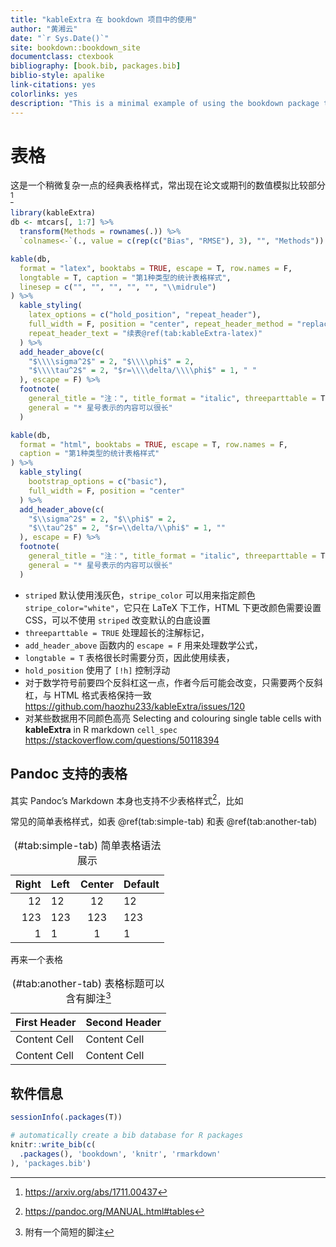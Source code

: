 ```yaml
--- 
title: "kableExtra 在 bookdown 项目中的使用"
author: "黄湘云"
date: "`r Sys.Date()`"
site: bookdown::bookdown_site
documentclass: ctexbook
bibliography: [book.bib, packages.bib]
biblio-style: apalike
link-citations: yes
colorlinks: yes
description: "This is a minimal example of using the bookdown package to write a book. The output format for this example is bookdown::gitbook."
---
```



# 表格 {#table}

这是一个稍微复杂一点的经典表格样式，常出现在论文或期刊的数值模拟比较部分^[<https://arxiv.org/abs/1711.00437>]

```r
library(kableExtra)
db <- mtcars[, 1:7] %>% 
  transform(Methods = rownames(.)) %>% 
  `colnames<-`(., value = c(rep(c("Bias", "RMSE"), 3), "", "Methods"))
```


```r
kable(db,
  format = "latex", booktabs = TRUE, escape = T, row.names = F,
  longtable = T, caption = "第1种类型的统计表格样式",
  linesep = c("", "", "", "", "", "\\midrule")
) %>%
  kable_styling(
    latex_options = c("hold_position", "repeat_header"),
    full_width = F, position = "center", repeat_header_method = "replace",
    repeat_header_text = "续表@ref(tab:kableExtra-latex)"
  ) %>%
  add_header_above(c(
    "$\\\\sigma^2$" = 2, "$\\\\phi$" = 2,
    "$\\\\tau^2$" = 2, "$r=\\\\delta/\\\\phi$" = 1, " "
  ), escape = F) %>%
  footnote(
    general_title = "注：", title_format = "italic", threeparttable = T,
    general = "* 星号表示的内容可以很长"
  )
```


```r
kable(db,
  format = "html", booktabs = TRUE, escape = T, row.names = F,
  caption = "第1种类型的统计表格样式"
) %>%
  kable_styling(
    bootstrap_options = c("basic"),
    full_width = F, position = "center"
  ) %>%
  add_header_above(c(
    "$\\sigma^2$" = 2, "$\\phi$" = 2,
    "$\\tau^2$" = 2, "$r=\\delta/\\phi$" = 1, ""
  ), escape = F) %>%
  footnote(
    general_title = "注：", title_format = "italic", threeparttable = T,
    general = "* 星号表示的内容可以很长"
  )
```

- `striped` 默认使用浅灰色，`stripe_color` 可以用来指定颜色 `stripe_color="white"`，它只在 LaTeX 下工作，HTML 下更改颜色需要设置 CSS，可以不使用 `striped` 改变默认的白底设置  
- `threeparttable = TRUE` 处理超长的注解标记，
- `add_header_above` 函数内的 `escape = F` 用来处理数学公式，
- `longtable = T` 表格很长时需要分页，因此使用续表，
- `hold_position` 使用了 `[!h]` 控制浮动
- 对于数学符号前要四个反斜杠这一点，作者今后可能会改变，只需要两个反斜杠，与 HTML 格式表格保持一致 <https://github.com/haozhu233/kableExtra/issues/120> 
- 对某些数据用不同颜色高亮
Selecting and colouring single table cells with **kableExtra** in R markdown `cell_spec` <https://stackoverflow.com/questions/50118394>

## Pandoc 支持的表格 {#pandoc-table}

::: sidebar
其实 Pandoc's Markdown 本身也支持不少表格样式^[<https://pandoc.org/MANUAL.html#tables>]，比如
:::


常见的简单表格样式，如表 \@ref(tab:simple-tab) 和表 \@ref(tab:another-tab)

Table:  (\#tab:simple-tab) 简单表格语法展示

  Right     Left     Center     Default
-------     ------ ----------   -------
     12     12        12            12
    123     123       123          123
      1     1          1             1

再来一个表格

Table: (\#tab:another-tab) 表格标题可以含有脚注^[附有一个简短的脚注]

| First Header | Second Header |
| :----------- | :------------ |
| Content Cell | Content Cell  |
| Content Cell | Content Cell  |


## 软件信息 {#session-info}

```r
sessionInfo(.packages(T))
```


```r
# automatically create a bib database for R packages
knitr::write_bib(c(
  .packages(), 'bookdown', 'knitr', 'rmarkdown'
), 'packages.bib')
```
